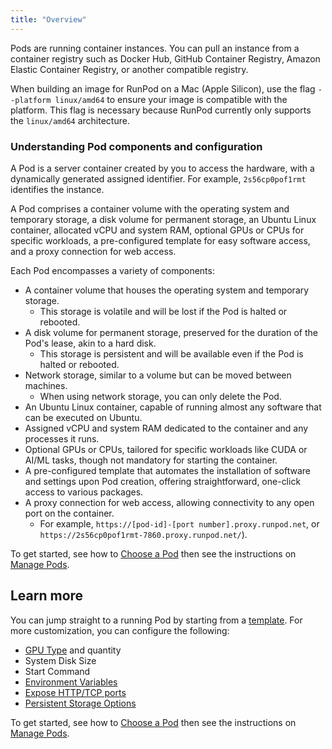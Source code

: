 ```yaml
---
title: "Overview"
---
```


Pods are running container instances. You can pull an instance from a container registry such as Docker Hub, GitHub Container Registry, Amazon Elastic Container Registry, or another compatible registry.

<Info>

When building an image for RunPod on a Mac (Apple Silicon), use the flag `--platform linux/amd64` to ensure your image is compatible with the platform. This flag is necessary because RunPod currently only supports the `linux/amd64` architecture.

</Info>

### Understanding Pod components and configuration

A Pod is a server container created by you to access the hardware, with a dynamically generated assigned identifier. For example, `2s56cp0pof1rmt` identifies the instance.

A Pod comprises a container volume with the operating system and temporary storage, a disk volume for permanent storage, an Ubuntu Linux container, allocated vCPU and system RAM, optional GPUs or CPUs for specific workloads, a pre-configured template for easy software access, and a proxy connection for web access.

Each Pod encompasses a variety of components:

* A container volume that houses the operating system and temporary storage.
  * This storage is volatile and will be lost if the Pod is halted or rebooted.
* A disk volume for permanent storage, preserved for the duration of the Pod's lease, akin to a hard disk.
  * This storage is persistent and will be available even if the Pod is halted or rebooted.
* Network storage, similar to a volume but can be moved between machines.
  * When using network storage, you can only delete the Pod.
* An Ubuntu Linux container, capable of running almost any software that can be executed on Ubuntu.
* Assigned vCPU and system RAM dedicated to the container and any processes it runs.
* Optional GPUs or CPUs, tailored for specific workloads like CUDA or AI/ML tasks, though not mandatory for starting the container.
* A pre-configured template that automates the installation of software and settings upon Pod creation, offering straightforward, one-click access to various packages.
* A proxy connection for web access, allowing connectivity to any open port on the container.
  * For example, `https://[pod-id]-[port number].proxy.runpod.net`, or `https://2s56cp0pof1rmt-7860.proxy.runpod.net/`).

To get started, see how to [Choose a Pod](/pods/choose-a-pod) then see the instructions on [Manage Pods](/pods/manage-pods).

## Learn more

You can jump straight to a running Pod by starting from a [template](/pods/templates/overview). For more customization, you can configure the following:

* [GPU Type](/references/gpu-types) and quantity
* System Disk Size
* Start Command
* [Environment Variables](/pods/references/environment-variables)
* [Expose HTTP/TCP ports](/pods/configuration/expose-ports)
* [Persistent Storage Options](/category/storage)

To get started, see how to [Choose a Pod](/pods/choose-a-pod) then see the instructions on [Manage Pods](/pods/manage-pods).
